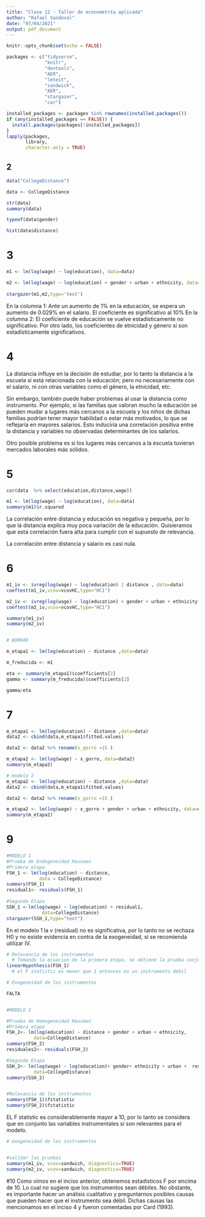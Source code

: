 ```yaml
---
title: "Clase 12 - Taller de econometría aplicada"
author: "Rafael Sandoval"
date: "07/04/2021"
output: pdf_document
---
```


```r
knitr::opts_chunk$set(echo = FALSE)

packages <- c("tidyverse",
              "knitr",
              "devtools",
              "AER",
              "lmtest",
              "sandwich",
              "AER",
              "stargazer",
              "car")

installed_packages <- packages %in% rownames(installed.packages())
if (any(installed_packages == FALSE)) {
  install.packages(packages[!installed_packages])
}
lapply(packages, 
       library, 
       character.only = TRUE)

```

## 2

```r

data("CollegeDistance")

data <- CollegeDistance

str(data)
summary(data)

typeof(data$gender)

hist(data$distance)

```

# 3
```r
m1 <- lm(log(wage) ~ log(education), data=data)

m2 <- lm(log(wage) ~ log(education) + gender + urban + ethnicity, data=data)
  
stargazer(m1,m2,type='text')

```
En la columna 1: Ante un aumento de 1% en la educación, se espera un aumento de 0.029% en el salario. El coeficiente es significativo al 10%
En la columna 2: El coeficiente de educación se vuelve estadísticamente no significativo. Por otro lado, los coeficientes de etnicidad y género sí son estadísticamente significativos.



# 4
La distancia influye en la decisión de estudiar, por lo tanto la distancia a la escuela sí está relacionada con la educación; pero no necesariamente con el salario, ni con otras variables como el género, la etnicidad, etc.

Sin embargo, también puede haber problemas al usar la distancia como instrumento. Por ejemplo, si las familias que valoran mucho la educación se pueden mudar a lugares más cercanos a la escuela y los niños de dichas familias podrían tener mayor habilidad o estar más motivados, lo que se reflejaría en mayores salarios. Esto induciría una correlación positiva entre la distancia y variables no observadas determinantes de los salarios.

Otro posible problema es si los lugares más cercanos a la escuela tuvieran mercados laborales más sólidos.


# 5
```r
cor(data  %>% select(education,distance,wage))

m1 <- lm(log(wage) ~ log(education), data=data)
summary(m1)$r.squared

```
La correlación entre distancia y educación es negativa y pequeña, por lo que la distancia explica muy poca variación de la educación. Quisieramos que esta correlación fuera alta para cumplir con el supuesto de relevancia.

La correlación entre distancia y salario es casi nula.


# 6
```r
m1_iv <- ivreg(log(wage) ~ log(education) | distance , data=data)
coeftest(m1_iv,vcov=vcovHC,type="HC1")

m2_iv <- ivreg(log(wage) ~ log(education) + gender + urban + ethnicity | distance + gender + urban + ethnicity ,data=data)
coeftest(m2_iv,vcov=vcovHC,type="HC1")

summary(m1_iv)
summary(m2_iv)


# BORRAR

m_etapa1 <- lm(log(education) ~ distance ,data=data)

m_freducida <- m1

eta <- summary(m_etapa1)$coefficients[2]
gamma <- summary(m_freducida)$coefficients[2]

gamma/eta


```

# 7
```r
m_etapa1 <- lm(log(education) ~ distance ,data=data)
data2 <- cbind(data,m_etapa1$fitted.values)

data2 <- data2 %>% rename(x_gorro =15 )

m_etapa2 <- lm(log(wage) ~ x_gorro, data=data2)
summary(m_etapa2)

# modelo 2
m_etapa2 <- lm(log(education) ~ distance ,data=data)
data2 <- cbind(data,m_etapa1$fitted.values)

data2 <- data2 %>% rename(x_gorro =15 )

m_etapa2 <- lm(log(wage) ~ x_gorro + gender + urban + ethnicity, data=data2)
summary(m_etapa2)
```

#  9
```r
#MODELO 1
#Prueba de Endogeneidad Hausman
#Primera etapa
FSH_1 <- lm(log(education) ~ distance,
            data = CollegeDistance)
summary(FSH_1)
residual1<- residuals(FSH_1)
  
#Segunda Etapa
SSH_1 <-lm(log(wage) ~ log(education) + residual1,
             data=CollegeDistance)
stargazer(SSH_1,type="text")
```
En el modelo 1 la v (residual) no es significativa, por lo tanto no se rechaza H0 y no existe evidencia en contra de la exogeneidad, sí se recomienda utilizar IV.
```r
# Relevancia de los instrumentos 
  # Tomando la ecuacion de la primera etapa, se obtiene la prueba conjunta F
linearHypothesis(FSH_1)
  # el F statistic es menor que 1 entonces es un instrumento debil

# Exogeneidad de los instrumentos

FALTA


#MODELO 2 

#Prueba de Homogeneidad Hausman
#Primera etapa
FSH_2<- lm(log(education) ~ distance + gender + urban + ethnicity,
          data=CollegeDistance)
summary(FSH_2)
residuales2<- residuals(FSH_2)

#Segunda Etapa
SSH_2<- lm(log(wage) ~ log(education)+ gender+ ethnicity + urban +  residuales2, 
          data=CollegeDistance)
summary(SSH_2)


#Relevancia de los instrumentos 
summary(FSH_1)$fstatistic
summary(FSH_2)$fstatistic
```
EL F statistic es considerablemente mayor a 10, por lo tanto se considera que en conjunto las variables instrumentales sí son relevantes para el modelo.

```r
# exogeneidad de los instrumentos


#validar las pruebas
summary(m1_iv, vcov=sandwich, diagnostics=TRUE)
summary(m2_iv, vcov=sandwich, diagnostics=TRUE)
```

#10
Como vimos en el inciso anterior, obtenemos estadísticos F por encima de 10. Lo cual no sugiere que los instrumentos sean débiles.
No obstante, es importante hacer un análisis cualitativo y preguntarnos posibles causas que pueden hacer que el instrumento sea débil. Dichas causas las mencionamos en el inciso 4 y fueron comentadas por Card (1993).

